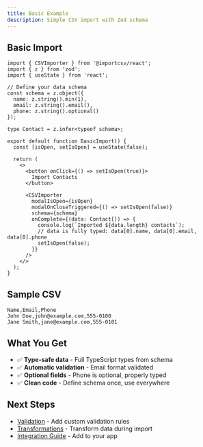 ```yaml
---
title: Basic Example
description: Simple CSV import with Zod schema
---
```


## Basic Import

```tsx
import { CSVImporter } from '@importcsv/react';
import { z } from 'zod';
import { useState } from 'react';

// Define your data schema
const schema = z.object({
  name: z.string().min(1),
  email: z.string().email(),
  phone: z.string().optional()
});

type Contact = z.infer<typeof schema>;

export default function BasicImport() {
  const [isOpen, setIsOpen] = useState(false);

  return (
    <>
      <button onClick={() => setIsOpen(true)}>
        Import Contacts
      </button>

      <CSVImporter
        modalIsOpen={isOpen}
        modalOnCloseTriggered={() => setIsOpen(false)}
        schema={schema}
        onComplete={(data: Contact[]) => {
          console.log(`Imported ${data.length} contacts`);
          // data is fully typed: data[0].name, data[0].email, data[0].phone
          setIsOpen(false);
        }}
      />
    </>
  );
}
```

## Sample CSV

```csv
Name,Email,Phone
John Doe,john@example.com,555-0100
Jane Smith,jane@example.com,555-0101
```

## What You Get

- ✅ **Type-safe data** - Full TypeScript types from schema
- ✅ **Automatic validation** - Email format validated
- ✅ **Optional fields** - Phone is optional, properly typed
- ✅ **Clean code** - Define schema once, use everywhere

## Next Steps

- [Validation](/examples/validation) - Add custom validation rules
- [Transformations](/examples/transformations) - Transform data during import
- [Integration Guide](/integration/nextjs) - Add to your app
